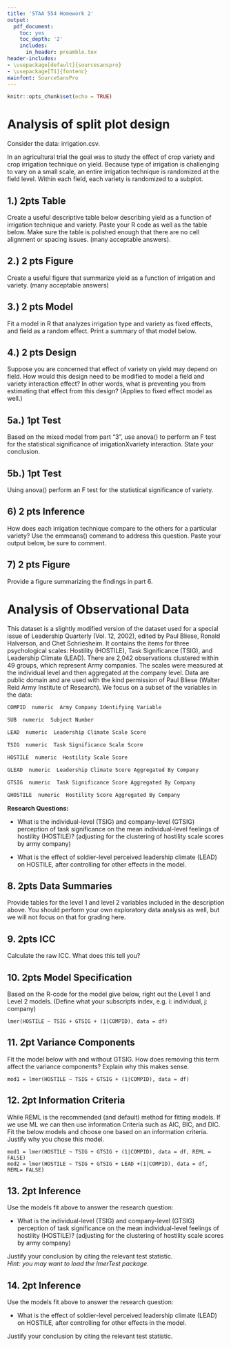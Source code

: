 ```yaml
---
title: 'STAA 554 Homework 2'
output:
  pdf_document:
    toc: yes
    toc_depth: '2'
    includes:
      in_header: preamble.tex
header-includes:
- \usepackage[default]{sourcesanspro}
- \usepackage[T1]{fontenc}
mainfont: SourceSansPro
---
```



```r
knitr::opts_chunk$set(echo = TRUE)
```

# Analysis of split plot design

Consider the data: irrigation.csv. 

In an agricultural trial the goal was to study the effect of crop variety and crop irrigation technique on yield.  Because type of irrigation is challenging to vary on a small scale, an entire irrigation technique is randomized at the field level.  Within each field, each variety is randomized to a subplot. 


:::: {.taskbox data-latex=""}
## 1.)	2pts Table
Create a useful descriptive table below describing yield as a function of irrigation technique and variety.  Paste your R code as well as the table below. Make sure the table is polished enough that there are no cell alignment or spacing issues. (many acceptable answers).
::::


:::: {.taskbox data-latex=""}
## 2.)	2 pts Figure
Create a useful figure that summarize yield as a function of irrigation and variety.  (many acceptable answers)
::::


:::: {.taskbox data-latex=""}
## 3.)	2 pts Model
Fit a model in R that analyzes irrigation type and variety as fixed effects, and field as a random effect.  Print a summary of that model below.
::::



:::: {.taskbox data-latex=""}
## 4.)	2 pts Design
Suppose you are concerned that effect of variety on yield may depend on field.  How would this design need to be modified to model a field and variety interaction effect?  In other words, what is preventing you from estimating that effect from this design?  (Applies to fixed effect model as well.)
:::: 


:::: {.taskbox data-latex=""}
## 5a.) 1pt Test
Based on the mixed model from part "3", use anova() to perform an F test for the statistical significance of irrigationXvariety interaction.  State your conclusion.
::::


:::: {.taskbox data-latex=""}
## 5b.) 1pt Test
Using anova() perform an F test for the statistical significance of variety.
::::


:::: {.taskbox data-latex=""} 
## 6)	2 pts Inference
How does each irrigation technique compare to the others for a particular variety? Use the emmeans() command to address this question.  Paste your output below, be sure to comment.  
::::

:::: {.taskbox data-latex=""}
## 7)	2 pts Figure
Provide a figure summarizing the findings in part 6. 
::::

\newpage
# Analysis of Observational Data

This dataset is a slightly modified version of the dataset used for a special issue of Leadership Quarterly (Vol. 12, 2002), edited by Paul Bliese, Ronald Halverson, and Chet Schriesheim. It contains the items for three psychological scales: Hostility (HOSTILE), Task Significance (TSIG), and Leadership Climate (LEAD). There are 2,042 observations clustered within 49 groups, which represent Army companies. The scales were measured at the individual level and then aggregated at the company level. Data are public domain and are used with the kind permission of Paul Bliese (Walter Reid Army Institute of Research).  We focus on a subset of the variables in the data:

```r
COMPID  numeric  Army Company Identifying Variable
 
SUB  numeric  Subject Number

LEAD  numeric  Leadership Climate Scale Score

TSIG  numeric  Task Significance Scale Score

HOSTILE  numeric  Hostility Scale Score

GLEAD  numeric  Leadership Climate Score Aggregated By Company

GTSIG  numeric  Task Significance Score Aggregated By Company

GHOSTILE  numeric  Hostility Score Aggregated By Company
```




**Research Questions:**

* What is the individual-level (TSIG) and company-level (GTSIG) perception of task significance on the mean individual-level feelings of hostility (HOSTILE)? (adjusting for the clustering of hostility scale scores by army company)

* What is the effect of soldier-level perceived leadership climate (LEAD) on HOSTILE, after controlling for other effects in the model. 


:::: {.taskbox data-latex=""}
## 8. 2pts Data Summaries
Provide tables for the level 1 and level 2 variables included in the description above. 
You should perform your own exploratory data analysis as well, but we will not focus on that for grading here.
:::: 


:::: {.taskbox data-latex=""}
## 9.  2pts ICC
Calculate the raw ICC.  What does this tell you? 
::::


:::: {.taskbox data-latex=""}
## 10.   2pts Model Specification
Based on the R-code for the model give below, right out the Level 1 and Level 2 models.  (Define what your subscripts index, e.g. i: individual, j: company)  

`lmer(HOSTILE ~ TSIG + GTSIG + (1|COMPID), data = df)`
::::

:::: {.taskbox data-latex=""}
## 11.  2pt Variance Components
Fit the model below with and without GTSIG.  How does removing this term affect the variance components?  Explain why this makes sense. 

`mod1 = lmer(HOSTILE ~ TSIG + GTSIG + (1|COMPID), data = df)`
::::


:::: {.taskbox data-latex=""}
## 12.  2pt Information Criteria
While REML is the recommended (and default) method for fitting models.  If we use ML we can then use information Criteria such as AIC, BIC, and DIC.  Fit the below models and choose one based on an information criteria.  Justify why you chose this model. 

`mod1 = lmer(HOSTILE ~ TSIG + GTSIG + (1|COMPID), data = df, REML = FALSE)`  
`mod2 = lmer(HOSTILE ~ TSIG + GTSIG + LEAD +(1|COMPID), data = df, REML= FALSE)`
::::




:::: {.taskbox data-latex=""}
## 13. 2pt Inference
Use the models fit above to answer the research question:  

* What is the individual-level (TSIG) and company-level (GTSIG) perception of task significance on the mean individual-level feelings of hostility (HOSTILE)? (adjusting for the clustering of hostility scale scores by army company)

Justify your conclusion by citing the relevant test statistic.  
*Hint: you may want to load the lmerTest package. * 
::::

:::: {.taskbox data-latex=""}
## 14. 2pt Inference
Use the models fit above to answer the research question:  

* What is the effect of soldier-level perceived leadership climate (LEAD) on HOSTILE, after controlling for other effects in the model.  

Justify your conclusion by citing the relevant test statistic.  

::::


